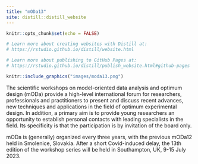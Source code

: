 ```yaml
---
title: "mODa13"
site: distill::distill_website
---
```


```r
knitr::opts_chunk$set(echo = FALSE)

# Learn more about creating websites with Distill at:
# https://rstudio.github.io/distill/website.html

# Learn more about publishing to GitHub Pages at:
# https://rstudio.github.io/distill/publish_website.html#github-pages

```

```r
knitr::include_graphics("images/moda13.png")
```


The scientific workshops on model-oriented data analysis and optimum design (mODa) provide a high-level international forum for researchers, professionals and practitioners to present and discuss recent advances, new techniques and applications in the field of optimum experimental design. In addition, a primary aim is to provide young researchers an opportunity to establish personal contacts with leading specialists in the field. Its specificity is that the participation is by invitation of the board only. 

<!-- For details, see mODa charter (pdf). -->

mODa is (generally) organized every three years, with the previous mODa12 held in Smolenice, Slovakia. After a short Covid-induced delay, the 13th edition of the workshop series will be held in Southampton, UK, 9-15 July 2023.